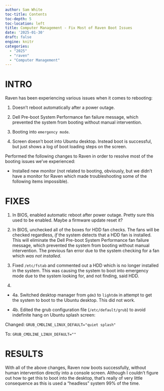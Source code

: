 ```yaml
---
author: Sam White
toc-title: Contents
toc-depth: 5
toc-location: left
title: Computer Management - Fix Most of Raven Boot Issues
date: '2025-01-30'
draft: false
engine: knitr
categories: 
  - "2025"
  - "raven"
  - "Computer Management"
---
```

# INTRO

Raven has been experiencing various issues when it comes to rebooting:

1. Doesn't reboot automatically after a power outage.

2. Dell Pre-boot System Performance fan failure message, which prevented the system from booting without manual intervention.

3. Booting into `emergency mode`.

4. Screen doesn't boot into Ubuntu desktop. Instead boot is successful, but just shows a log of boot loading steps on the screen.

Performed the following changes to Raven in order to resolve most of the booting issues we've experienced:

- Installed new monitor (not related to booting, obviously, but we didn't have a monitor for Raven which made troubleshooting some of the following items impossible).

# FIXES 

1. In BIOS, enabled automatic reboot after power outage. Pretty sure this used to be enabled. Maybe a firmware update reset it?

2. In BIOS, unchecked all of the boxes for HDD fan checks. The fans will be checked regardless, _if_ the system detects that a HDD fan is installed. This will eliminate the Dell Pre-boot System Performance fan failure message, which prevented the system from booting without manual intervention. The previous fan error due to the system checking for a fan which _was not installed_.

3. Fixed `/etc/fstab` and commented out a HDD which is no longer installed in the system. This was causing the system to boot into emergency mode due to the system looking for, and not finding, said HDD.

4.

- 4a. Switched desktop manager from `gdm3` to `lightdm` in attempt to get the system to boot to the Ubuntu desktop. This did not work.

- 4b. Edited the grub configuration file (`/etc/default/grub`) to avoid indefinite hang on Ubuntu splash screen:

Changed: `GRUB_CMDLINE_LINUX_DEFAULT="quiet splash"`

To: `GRUB_CMDLINE_LINUX_DEFAULT=""`

# RESULTS

With all of the above changes, Raven now boots successfully, without human intervention directly into a console screen. Although I couldn't figure out how to get this to boot into the desktop, that's really of very little consequence as this is used a "headless" system 99% of the time.


